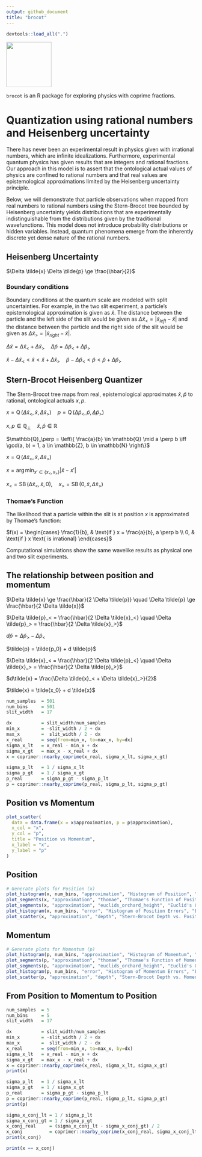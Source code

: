 ```yaml
---
output: github_document
title: "brocot"
---
```


```r
devtools::load_all(".")
```

![](man/figures/brocot_logo.png){ width=120px align=right }

`brocot` is an R package for exploring physics with coprime fractions.

# Quantization using rational numbers and Heisenberg uncertainty

There has never been an experimental result in physics given with irrational numbers,
which are infinite idealizations. Furthermore, experimental quantum physics has given 
results that are integers and rational fractions. Our approach in this model
is to assert that the ontological actual values of physics are confined to rational 
numbers and that real values are epistemological approximations limited by the 
Heisenberg uncertainty principle.

Below, we will demonstrate that particle observations when mapped from real numbers 
to rational numbers using the Stern-Brocot tree bounded by Heisenberg uncertainty yields distributions that are experimentally indistinguishable from the distributions given
by the traditional wavefunctions. This model does not introduce probability distributions
or hidden variables. Instead, quantum phenomena emerge from the inherently discrete yet dense
nature of the rational numbers.

## Heisenberg Uncertainty

$\Delta \tilde{x} \Delta \tilde{p} \ge \frac{\hbar}{2}$

### Boundary conditions

Boundary conditions at the quantum scale are modeled with split uncertainties. For example,
in the two slit experiment, a particle's epistemological approximation is given as $\tilde{x}$. The distance between the particle and the left side of the slit would be given as $\Delta \tilde{x}_< =  |\tilde{x}_{left} - \tilde{x}|$ and the distance between the particle and the right side of the slit would be given as $\Delta \tilde{x}_> =  |\tilde{x}_{right} - \tilde{x}|$.

$\Delta \tilde{x} = \Delta \tilde{x}_< + \Delta \tilde{x}_> \quad \Delta \tilde{p} = \Delta \tilde{p}_< + \Delta \tilde{p}_>$

$\tilde{x} - \Delta \tilde{x}_< \lt \tilde{x} \lt \tilde{x} + \Delta \tilde{x}_> \quad \tilde{p} - \Delta \tilde{p}_< \lt \tilde{p} \lt \tilde{p} + \Delta \tilde{p}_>$

## Stern-Brocot Heisenberg Quantizer

The Stern-Brocot tree maps from real, epistemological approximates $\tilde{x}, \tilde{p}$ 
to rational, ontological actuals $x, p$.

$x = \operatorname{Q}(\Delta \tilde{x}_<, \tilde{x}, \Delta \tilde{x}_>) \quad p = \operatorname{Q}(\Delta \tilde{p}_<, \tilde{p}, \Delta \tilde{p}_>)$

$x,p \in \mathbb{Q}_\perp \quad \tilde{x}, \tilde{p} \in \mathbb{R}$

$\mathbb{Q}_\perp = \left\{ \frac{a}{b} \in \mathbb{Q} \mid a \perp b \iff \gcd(a, b) = 1, a \in \mathbb{Z}, b \in \mathbb{N} \right\}$

$x = \operatorname{Q}(\Delta \tilde{x}_<, \tilde{x}, \Delta \tilde{x}_>)$

$x = \arg\min_{x' \in \{x_<, x_>\}} |\tilde{x} - x'|$

$x_< = \operatorname{SB}(\Delta \tilde{x}_<, \tilde{x}, 0), \quad x_> = \operatorname{SB}(0, \tilde{x}, \Delta \tilde{x}_>)$

### Thomae's Function

The likelihood that a particle within the slit is at position $x$ is approximated 
by Thomae's function:

$f(x) = \begin{cases} \frac{1}{b}, & \text{if } x = \frac{a}{b}, a \perp b \\ 0, & \text{if } x \text{ is irrational} \end{cases}$


Computational simulations show the same wavelike results as physical one and two slit experiments.

## The relationship between position and momentum

$\Delta \tilde{x} \ge \frac{\hbar}{2 \Delta \tilde{p}} \quad \Delta \tilde{p} \ge \frac{\hbar}{2 \Delta \tilde{x}}$

$\Delta \tilde{p}_< = \frac{\hbar}{2 \Delta \tilde{x}_<} \quad \Delta \tilde{p}_> = \frac{\hbar}{2 \Delta \tilde{x}_>}$

$d\tilde{p} = \Delta \tilde{p}_> - \Delta \tilde{p}_<$

$\tilde{p} = \tilde{p_0} + d \tilde{p}$

$\Delta \tilde{x}_< = \frac{\hbar}{2 \Delta \tilde{p}_<} \quad \Delta \tilde{x}_> = \frac{\hbar}{2 \Delta \tilde{p}_>}$

$d\tilde{x} = \frac{\Delta \tilde{x}_< + \Delta \tilde{x}_>}{2}$

$\tilde{x} = \tilde{x_0} + d \tilde{x}$

```r
num_samples  = 501
num_bins     = 501
slit_width   = 17

dx           = slit_width/num_samples
min_x        = -slit_width / 2 + dx
max_x        =  slit_width / 2 - dx
x_real       = seq(from=min_x, to=max_x, by=dx)
sigma_x_lt   = x_real - min_x + dx
sigma_x_gt   = max_x - x_real + dx
x = coprimer::nearby_coprime(x_real, sigma_x_lt, sigma_x_gt)

sigma_p_lt   = 1 / sigma_x_lt
sigma_p_gt   = 1 / sigma_x_gt
p_real       = sigma_p_gt - sigma_p_lt
p = coprimer::nearby_coprime(p_real, sigma_p_lt, sigma_p_gt)
```

## Position vs Momentum

```r
plot_scatter(
  data = data.frame(x = x$approximation, p = p$approximation),
  x_col = "x",
  y_col = "p",
  title = "Position vs Momentum",
  x_label = "x",
  y_label = "p"
)

```

## Position

```r
# Generate plots for Position (x)
plot_histogram(x, num_bins, "approximation", "Histogram of Position", "Rational Number")
plot_segments(x, "approximation", "thomae", "Thomae's Function of Position", "Approximation", "Thomae")
plot_segments(x, "approximation", "euclids_orchard_height", "Euclid's Orchard of Position", "Approximation", "Redundancy")
plot_histogram(x, num_bins, "error", "Histogram of Position Errors", "Error")
plot_scatter(x, "approximation", "depth", "Stern-Brocot Depth vs. Position", "Approximation", "Depth")
```

## Momentum

```r
# Generate plots for Momentum (p)
plot_histogram(p, num_bins, "approximation", "Histogram of Momentum", "Rational Number")
plot_segments(p, "approximation", "thomae", "Thomae's Function of Momentum", "Approximation", "Thomae")
plot_segments(p, "approximation", "euclids_orchard_height", "Euclid's Orchard of Momentum", "Approximation", "Redundancy")
plot_histogram(p, num_bins, "error", "Histogram of Momentum Errors", "Error")
plot_scatter(p, "approximation", "depth", "Stern-Brocot Depth vs. Momentum", "Approximation", "Depth")
```

## From Position to Momentum to Position

```r
num_samples  = 5
num_bins     = 5
slit_width   = 17

dx           = slit_width/num_samples
min_x        = -slit_width / 2 + dx
max_x        =  slit_width / 2 - dx
x_real       = seq(from=min_x, to=max_x, by=dx)
sigma_x_lt   = x_real - min_x + dx
sigma_x_gt   = max_x - x_real + dx
x = coprimer::nearby_coprime(x_real, sigma_x_lt, sigma_x_gt)
print(x)
```

```r
sigma_p_lt   = 1 / sigma_x_lt
sigma_p_gt   = 1 / sigma_x_gt
p_real       = sigma_p_gt - sigma_p_lt
p = coprimer::nearby_coprime(p_real, sigma_p_lt, sigma_p_gt)
print(p)
```

```r
sigma_x_conj_lt = 1 / sigma_p_lt
sigma_x_conj_gt = 1 / sigma_p_gt
x_conj_real     = (sigma_x_conj_lt - sigma_x_conj_gt) / 2
x_conj          = coprimer::nearby_coprime(x_conj_real, sigma_x_conj_lt, sigma_x_conj_gt)
print(x_conj)
```

```r
print(x == x_conj)
```

